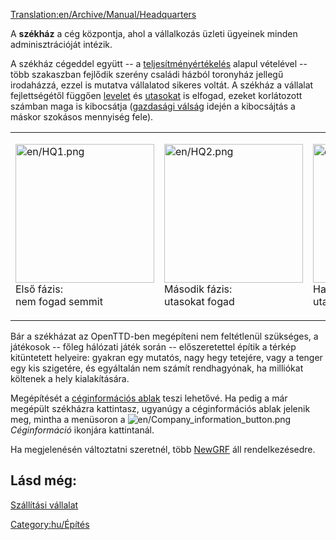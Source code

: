 [[Translation:en/Archive/Manual/Headquarters]]

A '''székház''' a cég központja, ahol a vállalkozás üzleti ügyeinek minden adminisztrációját intézik. 

A székház cégeddel együtt -- a [[hu/Manual/Teljesítményértékelés részletezése|teljesítményértékelés]] alapul vételével -- több szakaszban fejlődik szerény családi házból toronyház jellegű irodaházzá, ezzel is mutatva vállalatod sikeres voltát. A székház a vállalat fejlettségétől függően [[hu/Manual/Base Set/Cargos/Levél|levelet]] és [[hu/Manual/Base Set/Cargos/Utasok|utasokat]] is elfogad, ezeket korlátozott számban maga is kibocsátja ([[hu/Manual/Gazdaság#A recesszió|gazdasági válság]] idején a kibocsájtás a máskor szokásos mennyiség fele).

{| align="center"
| width="170" |[[File:en/HQ1.png|222px]]<br>Első fázis: <br>nem fogad semmit
| width="170" |[[File:en/HQ2.png|222px]]<br />Második fázis: <br />utasokat fogad
| width="170" |[[File:en/HQ3.png|222px]]<br />Harmadik fázis: <br />utasokat fogad
| width="170" |[[File:en/HQ4.png|222px]]<br />Negyedik fázis: <br />utasokat és levelet fogad
| width="170" |[[File:en/HQ5.png|222px]]<br />Ötödik fázis: <br />utasokat és levelet fogad
|}
{{en/-}}
Bár a székházat az OpenTTD-ben megépíteni nem feltétlenül szükséges, a játékosok -- főleg hálózati játék során -- előszeretettel építik a térkép kitüntetett helyeire: gyakran egy mutatós, nagy hegy tetejére, vagy a tenger egy kis szigetére, és egyáltalán nem számít rendhagyónak, ha milliókat költenek a hely kialakítására.

Megépítését a [[hu/Manual/Szállítási vállalat#A céginformációs ablak|céginformációs ablak]] teszi lehetővé. Ha pedig a már megépült székházra kattintasz, ugyanúgy a céginformációs ablak jelenik meg, mintha a menüsoron a [[File:en/Company information button.png]]''Céginformáció'' ikonjára kattintanál.

Ha megjelenésén változtatni szeretnél, több [[hu/Manual/NewGRF|NewGRF]] áll rendelkezésedre. 

==Lásd még:==
[[hu/Manual/Szállítási vállalat|Szállítási vállalat]]

[[Category:hu/Építés]]